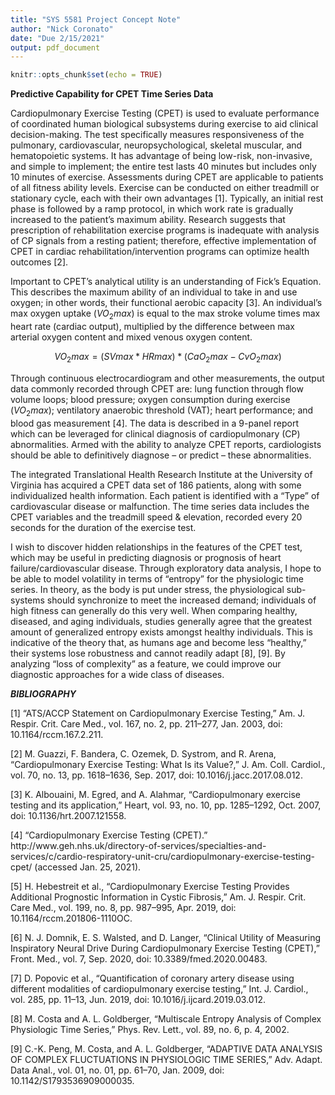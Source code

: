 ```yaml
---
title: "SYS 5581 Project Concept Note"
author: "Nick Coronato"
date: "Due 2/15/2021"
output: pdf_document
---
```


```r
knitr::opts_chunk$set(echo = TRUE)
```

**Predictive Capability for CPET Time Series Data**

\setlength\parindent{18pt}

  \indent Cardiopulmonary Exercise Testing (CPET) is used to evaluate performance of coordinated human biological subsystems during exercise to aid clinical decision-making. The test specifically measures responsiveness of the pulmonary, cardiovascular, neuropsychological, skeletal muscular, and hematopoietic systems. It has advantage of being low-risk, non-invasive, and simple to implement; the entire test lasts 40 minutes but includes only 10 minutes of exercise. Assessments during CPET are applicable to patients of all fitness ability levels. Exercise can be conducted on either treadmill or stationary cycle, each with their own advantages [1]. Typically, an initial rest phase is followed by a ramp protocol, in which work rate is gradually increased to the patient’s maximum ability. Research suggests that prescription of rehabilitation exercise programs is inadequate with analysis of CP signals from a resting patient; therefore, effective implementation of CPET in cardiac rehabilitation/intervention programs can optimize health outcomes [2].

\indent Important to CPET’s analytical utility is an understanding of Fick's Equation. This describes the maximum ability of an individual to take in and use oxygen; in other words, their functional aerobic capacity [3]. An individual’s max oxygen uptake ($VO_2 max$) is equal to the max stroke volume times max heart rate (cardiac output), multiplied by the difference between max arterial oxygen content and mixed venous oxygen content. 
 
<center>

$VO_2max = (SVmax * HRmax) * (CaO_2max - CvO_2max)$

</center>
 
 \setlength\parindent{18pt}
 
  \indent  Through continuous electrocardiogram and other measurements, the output data commonly recorded through CPET are: lung function through flow volume loops; blood pressure; oxygen consumption during exercise ($VO_2max$); ventilatory anaerobic threshold (VAT); heart performance; and blood gas measurement [4]. The data is described in a 9-panel report which can be leveraged for clinical diagnosis of cardiopulmonary (CP) abnormalities. Armed with the ability to analyze CPET reports, cardiologists should be able to definitively diagnose – or predict – these abnormalities.  
  
  \indent The integrated Translational Health Research Institute at the University of Virginia has acquired a CPET data set of 186 patients, along with some individualized health information. Each patient is identified with a "Type" of cardiovascular disease or malfunction. The time series data includes the CPET variables and the treadmill speed & elevation, recorded every 20 seconds for the duration of the exercise test.
  
  \indent I wish to discover hidden relationships in the features of the CPET test, which may be useful in predicting diagnosis or prognosis of heart failure/cardiovascular disease. Through exploratory data analysis, I hope to be able to model volatility in terms of "entropy" for the physiologic time series. In theory, as the body is put under stress, the physiological sub-systems should synchronize to meet the increased demand; individuals of high fitness can generally do this very well. When comparing healthy, diseased, and aging individuals, studies generally agree that the greatest amount of generalized entropy exists amongst healthy individuals. This is indicative of the theory that, as humans age and become less “healthy,” their systems lose robustness and cannot readily adapt [8], [9]. By analyzing “loss of complexity” as a feature, we could improve our diagnostic approaches for a wide class of diseases. 
\pagebreak

***BIBLIOGRAPHY***


[1]	“ATS/ACCP Statement on Cardiopulmonary Exercise Testing,” Am. J. Respir. Crit. Care Med., vol. 167, no. 2, pp. 211–277, Jan. 2003, doi: 10.1164/rccm.167.2.211.

[2]	M. Guazzi, F. Bandera, C. Ozemek, D. Systrom, and R. Arena, “Cardiopulmonary Exercise Testing: What Is its Value?,” J. Am. Coll. Cardiol., vol. 70, no. 13, pp. 1618–1636, Sep. 2017, doi: 10.1016/j.jacc.2017.08.012.

[3]	K. Albouaini, M. Egred, and A. Alahmar, “Cardiopulmonary exercise testing and its application,” Heart, vol. 93, no. 10, pp. 1285–1292, Oct. 2007, doi: 10.1136/hrt.2007.121558.

[4]	“Cardiopulmonary Exercise Testing (CPET).” http://www.geh.nhs.uk/directory-of-services/specialties-and-services/c/cardio-respiratory-unit-cru/cardiopulmonary-exercise-testing-cpet/ (accessed Jan. 25, 2021).

[5]	H. Hebestreit et al., “Cardiopulmonary Exercise Testing Provides Additional Prognostic Information in Cystic Fibrosis,” Am. J. Respir. Crit. Care Med., vol. 199, no. 8, pp. 987–995, Apr. 2019, doi: 10.1164/rccm.201806-1110OC.

[6]	N. J. Domnik, E. S. Walsted, and D. Langer, “Clinical Utility of Measuring Inspiratory Neural Drive During Cardiopulmonary Exercise Testing (CPET),” Front. Med., vol. 7, Sep. 2020, doi: 10.3389/fmed.2020.00483.

[7]	D. Popovic et al., “Quantification of coronary artery disease using different modalities of cardiopulmonary exercise testing,” Int. J. Cardiol., vol. 285, pp. 11–13, Jun. 2019, doi: 10.1016/j.ijcard.2019.03.012.

[8]	M. Costa and A. L. Goldberger, “Multiscale Entropy Analysis of Complex Physiologic Time Series,” Phys. Rev. Lett., vol. 89, no. 6, p. 4, 2002.

[9]	C.-K. Peng, M. Costa, and A. L. Goldberger, “ADAPTIVE DATA ANALYSIS OF COMPLEX FLUCTUATIONS IN PHYSIOLOGIC TIME SERIES,” Adv. Adapt. Data Anal., vol. 01, no. 01, pp. 61–70, Jan. 2009, doi: 10.1142/S1793536909000035.

